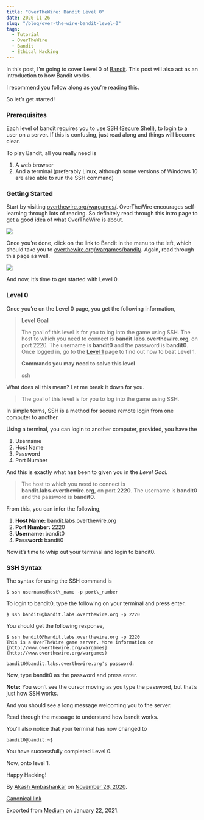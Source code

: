 ```yaml
---
title: "OverTheWire: Bandit Level 0"
date: 2020-11-26
slug: "/blog/over-the-wire-bandit-level-0"
tags:
  - Tutorial  
  - OverTheWire
  - Bandit
  - Ethical Hacking
---
```


In this post, I’m going to cover Level 0 of [Bandit](https://overthewire.org/wargames/bandit/). This post will also act as an introduction to how Bandit works.

I recommend you follow along as you’re reading this.

So let’s get started!

### Prerequisites

Each level of bandit requires you to use [SSH (Secure Shell)](https://en.wikipedia.org/wiki/SSH_%28Secure_Shell%29), to login to a user on a server. If this is confusing, just read along and things will become clear.

To play Bandit, all you really need is

1.  A web browser
2.  And a terminal (preferably Linux, although some versions of Windows 10 are also able to run the SSH command)

### Getting Started

Start by visiting [overthewire.org/wargames/](https://overthewire.org/wargames/). OverTheWire encourages self-learning through lots of reading. So definitely read through this intro page to get a good idea of what OverTheWire is about.

![](https://cdn-images-1.medium.com/max/800/1*pJ9-Sh-6u3qreoTS7EDiAg.png)

Once you’re done, click on the link to Bandit in the menu to the left, which should take you to [overthewire.org/wargames/bandit/](https://overthewire.org/wargames/bandit/). Again, read through this page as well.

![](https://cdn-images-1.medium.com/max/800/1*EOiGowJlmFzOcQ2j1_AYcQ.png)

And now, it’s time to get started with Level 0.

### Level 0

Once you’re on the Level 0 page, you get the following information,

> **Level Goal**
>
> The goal of this level is for you to log into the game using SSH. The host to which you need to connect is **bandit.labs.overthewire.org**, on port 2220. The username is **bandit0** and the password is **bandit0**. Once logged in, go to the [Level 1](https://overthewire.org/wargames/bandit/bandit1.html) page to find out how to beat Level 1.
>
> **Commands you may need to solve this level**
>
> ssh

What does all this mean? Let me break it down for you.

> The goal of this level is for you to log into the game using SSH.

In simple terms, SSH is a method for secure remote login from one computer to another.

Using a terminal, you can login to another computer, provided, you have the

1.  Username
2.  Host Name
3.  Password
4.  Port Number

And this is exactly what has been to given you in the _Level Goal._

> The host to which you need to connect is **bandit.labs.overthewire.org**, on port **2220**. The username is **bandit0** and the password is **bandit0**.

From this, you can infer the following,

1.  **Host Name:** bandit.labs.overthewire.org
2.  **Port Number:** 2220
3.  **Username:** bandit0
4.  **Password:** bandit0

Now it’s time to whip out your terminal and login to bandit0.

### SSH Syntax

The syntax for using the SSH command is

```
$ ssh username@host\_name -p port\_number
```

To login to bandit0, type the following on your terminal and press enter.

```
$ ssh bandit0@bandit.labs.overthewire.org -p 2220
```

You should get the following response,

```
$ ssh bandit0@bandit.labs.overthewire.org -p 2220  
This is a OverTheWire game server. More information on [http://www.overthewire.org/wargames](http://www.overthewire.org/wargames)

bandit0@bandit.labs.overthewire.org's password:
```

Now, type bandit0 as the password and press enter.

**Note:** You won’t see the cursor moving as you type the password, but that’s just how SSH works.

And you should see a long message welcoming you to the server.

Read through the message to understand how bandit works.

You’ll also notice that your terminal has now changed to

```
bandit0@bandit:~$
```

You have successfully completed Level 0.

Now, onto level 1.

Happy Hacking!

By [Akash Ambashankar](https://medium.com/@akashambashankar) on [November 26, 2020](https://medium.com/p/c7ca788211db).

[Canonical link](https://medium.com/@akashambashankar/overthewire-bandit-levels-1-5-c7ca788211db)

Exported from [Medium](https://medium.com) on January 22, 2021.